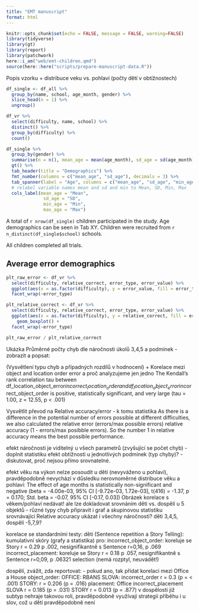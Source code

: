 ```yaml
---
title: "EMT manuscript"
format: html
---
```


```r
knitr::opts_chunk$set(echo = FALSE, message = FALSE, warning=FALSE)
library(tidyverse)
library(gt)
library(report)
library(patchwork)
here::i_am("web/emt-children.qmd")
source(here::here("scripts/prepare-manuscript-data.R"))
```

Popis vzorku + distribuce veku vs. pohlaví (počty dětí v obtížnostech)


```r
df_single <- df_all %>%
  group_by(name, school, age_month, gender) %>%
  slice_head(n = 1) %>%
  ungroup()
```

```r
df_vr %>%
  select(difficulty, name, school) %>%
  distinct() %>%
  group_by(difficulty) %>%
  count()
```

```r
df_single %>%
  group_by(gender) %>%
  summarise(n = n(), mean_age = mean(age_month), sd_age = sd(age_month), min_age = min(age_month), max_age = max(age_month)) %>%
  gt() %>%
  tab_header(title = "Demographics") %>%
  fmt_number(columns = c("mean_age", "sd_age"), decimals = 3) %>%
  tab_spanner(label = "Age", columns = c("mean_age", "sd_age", "min_age", "max_age")) %>%
  # relabel variable names mean and sd and min to Mean, SD, Min, Max
  cols_label(mean_age = "Mean",
              sd_age = "SD",
              min_age = "Min",
              max_age = "Max")
```

A total of `r nrow(df_single)` children participated in the study. Age demographics can be seen in Tab XY. Children were recruited from `r n_distinct(df_single$school)` schools.

All children completed all trials. 

## Average error demographics

```r
plt_raw_error <- df_vr %>%
  select(difficulty, relative_correct, error_type, error_value) %>%
  ggplot(aes(x = as.factor(difficulty), y = error_value, fill = error_type)) + geom_boxplot() +
  facet_wrap(~error_type)

plt_relative_correct <- df_vr %>%
  select(difficulty, relative_correct, error_type, error_value) %>%
  ggplot(aes(x = as.factor(difficulty), y = relative_correct, fill = error_type)) + 
    geom_boxplot() +
  facet_wrap(~error_type)

plt_raw_error / plt_relative_correct
```

Ukázka Průměrné počty chyb dle náročnosti úkolů 3,4,5 a podmínek - zobrazit a popsat:

(Vysvětlení typu chyb a případných rozdílů v hodnocení) + Korelace mezi object and location order error a proč analyzujeme jen jedno
The Kendall's rank correlation tau between
df_location_object_error$incorrect_location_order and
df_location_object_error$incorrect_object_order is positive, statistically
significant, and very large (tau = 1.00, z = 12.55, p < .001)



Vysvětlit převod na Relative accuracy/error - k tomu statistika
As there is a difference in the potential number of errors possible at different difficulties, we also calculated the relative error (errors/max possible errors) relative accuracy (1 - errors/max posibble errors). So the number 1 in relative accuracy means the best possible performance.

efekt náročnosti je viditelný u všech parametrů (zvyšující se počet chyb) - doplnit statistiku 
efekt obtížnosti u jednotlivých podmínek (typ chyby)? - diskutovat, proč nejsou přímo srovnatelné.

efekt věku na výkon
nelze posoudit u dětí (nevyváženo u pohlaví), pravděpodobně nevychází v důsledku nerovnoměrné distribuce věku a pohlaví:
The effect of age months is statistically non-significant and negative (beta = -4.00e-03, 95% CI [-9.72e-03, 1.72e-03], t(416) = -1.37, p = 0.170; Std. beta = -0.07, 95% CI [-0.17, 0.03])
Obrázek korelace s věkem/pohlaví nedávat!
ale lze dokladovat srovnáním děti vs. dospělí u 5 objektů - různé  typy chyb
připravit i graf a skupinovou statistiku srovnávající Relative accuracy
ukázat i všechny náročnosti? děti 3,4,5, dospělí -5,7,9?


korelace se standardními testy:
děti (Sentence repetition a Story Telling):
kumulativní skóry (grafy a statistika) pro:
incorrect_object_order: koreluje se Story r = 0.29	p .002, nesignifikantně s Sentence r=0,16, p .069
incorrect_placement:  koreluje se Story r = 0.18	p .057, nesignifikantně s Sentence r=0,09, p .06321
selection (nemá rozptyl, neuvádět!)

dospělí, zvážit, zda reportovat:
- pokud ano, tak přidat korelaci mezi Office a House
object_order:  OFFICE: RBANS SLOVA: incorrect_order	r = 0.3 (p = < .001)	STORY: r = 0.206 (p = .016)
placement: Office	incorrect_placement	SLOVA r = 0.185 (p = .031)	STORY r = 0.013 (p = .877)
v dospělosti již subtyp nehraje takovou roli, pravděpodobně využívají strategii příběhu i u slov, což u dětí pravděpodobně není



